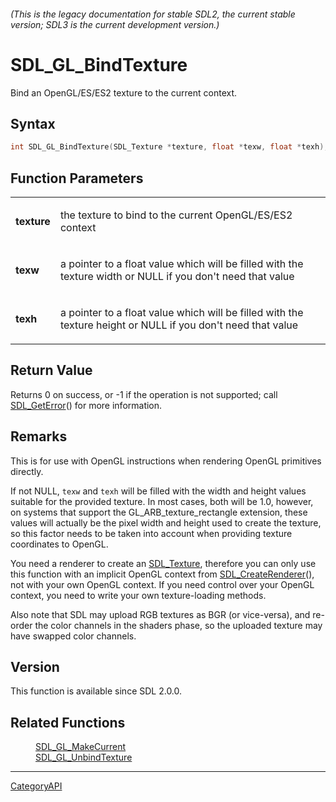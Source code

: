 ====== (This is the legacy documentation for stable SDL2, the current stable version; SDL3 is the current development version.) ======
= SDL_GL_BindTexture =

Bind an OpenGL/ES/ES2 texture to the current context.

== Syntax ==

<syntaxhighlight lang='c'>
int SDL_GL_BindTexture(SDL_Texture *texture, float *texw, float *texh);
</syntaxhighlight>

== Function Parameters ==

{|
|'''texture'''
|the texture to bind to the current OpenGL/ES/ES2 context
|-
|'''texw'''
|a pointer to a float value which will be filled with the texture width or NULL if you don't need that value
|-
|'''texh'''
|a pointer to a float value which will be filled with the texture height or NULL if you don't need that value
|}

== Return Value ==

Returns 0 on success, or -1 if the operation is not supported; call
[[SDL_GetError]]() for more information.

== Remarks ==

This is for use with OpenGL instructions when rendering OpenGL primitives
directly.

If not NULL, <code>texw</code> and <code>texh</code> will be filled with
the width and height values suitable for the provided texture. In most
cases, both will be 1.0, however, on systems that support the
GL_ARB_texture_rectangle extension, these values will actually be the pixel
width and height used to create the texture, so this factor needs to be
taken into account when providing texture coordinates to OpenGL.

You need a renderer to create an [[SDL_Texture]], therefore you can only
use this function with an implicit OpenGL context from
[[SDL_CreateRenderer]](), not with your own OpenGL context. If you need
control over your OpenGL context, you need to write your own
texture-loading methods.

Also note that SDL may upload RGB textures as BGR (or vice-versa), and
re-order the color channels in the shaders phase, so the uploaded texture
may have swapped color channels.

== Version ==

This function is available since SDL 2.0.0.

== Related Functions ==

:[[SDL_GL_MakeCurrent]]
:[[SDL_GL_UnbindTexture]]

----
[[CategoryAPI]]


